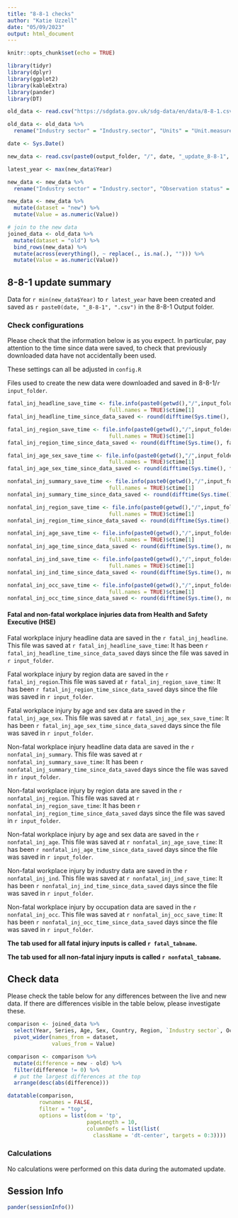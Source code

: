 ```yaml
---
title: "8-8-1 checks"
author: "Katie Uzzell"
date: "05/09/2023"
output: html_document
---
```


```r
knitr::opts_chunk$set(echo = TRUE)
```

```r
library(tidyr)
library(dplyr)
library(ggplot2)
library(kableExtra)
library(pander)
library(DT)
```

```r

old_data <- read.csv("https://sdgdata.gov.uk/sdg-data/en/data/8-8-1.csv")

old_data <- old_data %>% 
  rename("Industry sector" = "Industry.sector", "Units" = "Unit.measure", "Observation status" = "Observation.status", "Unit multiplier" = "Unit.multiplier") 

date <- Sys.Date()

new_data <- read.csv(paste0(output_folder, "/", date, "_update_8-8-1", ".csv"))

latest_year <- max(new_data$Year)

new_data <- new_data %>% 
  rename("Industry sector" = "Industry.sector", "Observation status" = "Observation.status", "Unit multiplier" = "Unit.multiplier") 

new_data <- new_data %>% 
  mutate(dataset = "new") %>% 
  mutate(Value = as.numeric(Value))

# join to the new data
joined_data <- old_data %>% 
  mutate(dataset = "old") %>% 
  bind_rows(new_data) %>% 
  mutate(across(everything(), ~ replace(., is.na(.), ""))) %>% 
  mutate(Value = as.numeric(Value))
```

## 8-8-1 update summary

Data for `r min(new_data$Year)` to `r latest_year` have been created and saved as `r paste0(date, "_8-8-1", ".csv")` in the 8-8-1 Output folder.  
    
### Check configurations
Please check that the information below is as you expect. In particular, pay attention to the time since data were saved, to check that previously downloaded data have not accidentally been used.
    
These settings can all be adjusted in `config.R`
    
Files used to create the new data were downloaded and saved in 
8-8-1/`r input_folder`.  

```r

fatal_inj_headline_save_time <- file.info(paste0(getwd(),"/",input_folder,"/", fatal_inj_headline), 
                                full.names = TRUE)$ctime[1]
fatal_inj_headline_time_since_data_saved <- round(difftime(Sys.time(), fatal_inj_headline_save_time, units = "days"), 2)

fatal_inj_region_save_time <- file.info(paste0(getwd(),"/",input_folder,"/", fatal_inj_region), 
                                full.names = TRUE)$ctime[1]
fatal_inj_region_time_since_data_saved <- round(difftime(Sys.time(), fatal_inj_region_save_time, units = "days"), 2)

fatal_inj_age_sex_save_time <- file.info(paste0(getwd(),"/",input_folder,"/", fatal_inj_age_sex), 
                                full.names = TRUE)$ctime[1]
fatal_inj_age_sex_time_since_data_saved <- round(difftime(Sys.time(), fatal_inj_age_sex_save_time, units = "days"), 2)

nonfatal_inj_summary_save_time <- file.info(paste0(getwd(),"/",input_folder,"/", nonfatal_inj_summary), 
                                full.names = TRUE)$ctime[1]
nonfatal_inj_summary_time_since_data_saved <- round(difftime(Sys.time(), nonfatal_inj_summary_save_time, units = "days"), 2)

nonfatal_inj_region_save_time <- file.info(paste0(getwd(),"/",input_folder,"/", nonfatal_inj_region), 
                                full.names = TRUE)$ctime[1]
nonfatal_inj_region_time_since_data_saved <- round(difftime(Sys.time(), nonfatal_inj_region_save_time, units = "days"), 2)

nonfatal_inj_age_save_time <- file.info(paste0(getwd(),"/",input_folder,"/", nonfatal_inj_age), 
                                full.names = TRUE)$ctime[1]
nonfatal_inj_age_time_since_data_saved <- round(difftime(Sys.time(), nonfatal_inj_age_save_time, units = "days"), 2)

nonfatal_inj_ind_save_time <- file.info(paste0(getwd(),"/",input_folder,"/", nonfatal_inj_ind), 
                                full.names = TRUE)$ctime[1]
nonfatal_inj_ind_time_since_data_saved <- round(difftime(Sys.time(), nonfatal_inj_ind_save_time, units = "days"), 2)

nonfatal_inj_occ_save_time <- file.info(paste0(getwd(),"/",input_folder,"/", nonfatal_inj_occ), 
                                full.names = TRUE)$ctime[1]
nonfatal_inj_occ_time_since_data_saved <- round(difftime(Sys.time(), nonfatal_inj_occ_save_time, units = "days"), 2)

```


#### **Fatal and non-fatal workplace injuries data from Health and Safety Executive (HSE)**

Fatal workplace injury headline data are saved in the `r fatal_inj_headline`. This file was saved at `r fatal_inj_headline_save_time`: It has been 
`r fatal_inj_headline_time_since_data_saved` days since the file was saved in `r input_folder`. 
 
Fatal workplace injury by region data are saved in the `r fatal_inj_region`.This file was saved at `r fatal_inj_region_save_time`: It has been 
`r fatal_inj_region_time_since_data_saved` days since the file was saved in `r input_folder`. 

Fatal workplace injury by age and sex data are saved in the `r fatal_inj_age_sex`. This file was saved at `r fatal_inj_age_sex_save_time`: It has been 
`r fatal_inj_age_sex_time_since_data_saved` days since the file was saved in `r input_folder`. 

Non-fatal workplace injury headline data data are saved in the `r nonfatal_inj_summary`. This file was saved at `r nonfatal_inj_summary_save_time`: It has been 
`r nonfatal_inj_summary_time_since_data_saved` days since the file was saved in `r input_folder`. 

Non-fatal workplace injury by region data are saved in the `r nonfatal_inj_region`. This file was saved at `r nonfatal_inj_region_save_time`: It has been 
`r nonfatal_inj_region_time_since_data_saved` days since the file was saved in `r input_folder`. 

Non-fatal workplace injury by age and sex data are saved in the `r nonfatal_inj_age`. This file was saved at `r nonfatal_inj_age_save_time`: It has been 
`r nonfatal_inj_age_time_since_data_saved` days since the file was saved in `r input_folder`. 

Non-fatal workplace injury by industry data are saved in the `r nonfatal_inj_ind`. This file was saved at `r nonfatal_inj_ind_save_time`: It has been 
`r nonfatal_inj_ind_time_since_data_saved` days since the file was saved in `r input_folder`. 

Non-fatal workplace injury by occupation data are saved in the `r nonfatal_inj_occ`. This file was saved at `r nonfatal_inj_occ_save_time`: It has been 
`r nonfatal_inj_occ_time_since_data_saved` days since the file was saved in `r input_folder`. 


**The tab used for all fatal injury inputs is called `r fatal_tabname`.**

**The tab used for all non-fatal injury inputs is called `r nonfatal_tabname`.**

## **Check data**

Please check the table below for any differences between the live and new data. If there are differences visible in the table below, please investigate these.

```r

comparison <- joined_data %>% 
  select(Year, Series, Age, Sex, Country, Region, `Industry sector`, Occupation, Value, dataset) %>%
  pivot_wider(names_from = dataset,
              values_from = Value)

comparison <- comparison %>% 
  mutate(difference = new - old) %>% 
  filter(difference != 0) %>% 
  # put the largest differences at the top
  arrange(desc(abs(difference)))

```


```r
datatable(comparison, 
          rownames = FALSE, 
          filter = "top",
          options = list(dom = 'tp', 
                         pageLength = 10,
                         columnDefs = list(list(
                           className = 'dt-center', targets = 0:3))))
```

### Calculations

No calculations were performed on this data during the automated update. 

## Session Info
```r
pander(sessionInfo())
```

